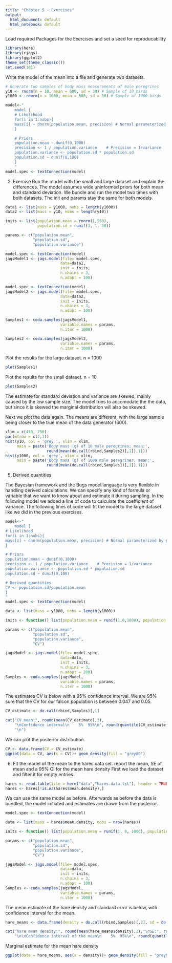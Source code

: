 ```yaml
---
title: "Chapter 5 - Exercises"
output:
  html_document: default
  html_notebook: default
---
```


Load required Packages for the Exercises and set a seed for reproducability 

```r
library(here)
library(rjags)
library(ggplot2)
theme_set(theme_classic())
set.seed(101)

```

Write the model of the mean into a file and generate two datasets.

```r
# Generate two samples of body mass measurements of male peregrines
y10 <- rnorm(n = 10, mean = 600, sd = 30) # Sample of 10 birds
y1000 <- rnorm(n = 1000, mean = 600, sd = 30) # Sample of 1000 birds

model<-"
    model {
    # Likelihood
    for(i in 1:nobs){
    mass[i] ~ dnorm(population.mean, precision) # Normal parameterized by precision
    }

    # Priors
    population.mean ~ dunif(0,1000)		
    precision <- 1 / population.variance	# Precision = 1/variance
    population.variance <- population.sd * population.sd
    population.sd ~ dunif(0,100)
    }
    "
model.spec <- textConnection(model)
```

2. Exercise 
Run the model with the small and large dataset and explain the differences.
The model assumes wide uninformed priors for both mean and standard deviation.
We bundle and run the model two times with both datasets. The init and params stay the same for both models.
```r
data1 <- list(mass = y1000, nobs = length(y1000))
data2 <- list(mass = y10, nobs = length(y10))

inits <- list(population.mean = rnorm(1,550), 
              population.sd = runif(1, 1, 30))

params <- c("population.mean", 
            "population.sd", 
            "population.variance")

model.spec <- textConnection(model)
jagsModel1 <- jags.model(file= model.spec,
                        data=data1,
                        init = inits,
                        n.chains = 3, 
                        n.adapt = 100)

model.spec <- textConnection(model)
jagsModel2 <- jags.model(file= model.spec,
                        data=data2,
                        init = inits,
                        n.chains = 3, 
                        n.adapt = 100)

Samples1 <- coda.samples(jagsModel1, 
                        variable.names = params, 
                        n.iter = 1000)

Samples2 <- coda.samples(jagsModel2, 
                        variable.names = params, 
                        n.iter = 1000)
```

Plot the results for the large dataset. n = 1000

```r
plot(Samples1)
```

Plot the results for the small dataset. n = 10

```r
plot(Samples2)
```

The estimate for standard deviation and variance are skewed, mainly caused by the low sample size.
The model tries to accomodate the the data, but since it is skewed the marginal distribution will also be skewed.

Next we plot the data again. The means are different, with the large sample being closer to the true mean of the data generator (600).

```r
xlim = c(450, 750)
par(mfrow = c(2,1))
hist(y10, col = 'grey ', xlim = xlim, 
     main = paste('Body mass (g) of 10 male peregrines; mean:',
                  round(mean(do.call(rbind,Samples2)[,1]),1)))
hist(y1000, col = 'grey', xlim = xlim, 
     main = paste('Body mass (g) of 1000 male peregrines; mean:',
                  round(mean(do.call(rbind,Samples1)[,1]),1)))
```

5. Derived quantities

The Bayesian framework and the Bugs model language is very flexible in handling derived calculations. 
We can specify any kind of formula or variable that we want to know about and estimate it during sampling.
In the following model we added a line of code to calculate the coefficient of variance.
The following lines of code will fit the model to the large dataset like we did in the previous exercises.

```r
model<-"
    model {
# Likelihood
for(i in 1:nobs){
mass[i] ~ dnorm(population.mean, precision) # Normal parameterized by precision
}

# Priors
population.mean ~ dunif(0,1000)		
precision <- 1 / population.variance	# Precision = 1/variance
population.variance <- population.sd * population.sd
population.sd ~ dunif(0,100)

# Derived quantities
CV <- population.sd/population.mean
}
"
model.spec <- textConnection(model)

data <- list(mass = y1000, nobs = length(y1000))

inits <- function() list(population.mean = runif(1,0,1000), population.sd = runif(1, 1, 100))

params <- c("population.mean", 
            "population.sd", 
            "population.variance",
            "CV")

jagsModel <- jags.model(file= model.spec,
                        data=data,
                        init = inits,
                        n.chains = 3, 
                        n.adapt = 200)
Samples <- coda.samples(jagsModel, 
                        variable.names = params, 
                        n.iter = 1000)
```

The estimates CV is below with a 95% confidence interval. We are 95% sure that the CV for our falcon population is between 0.047 and 0.05.

```r
CV_estimate <- do.call(rbind,Samples)[,1]

cat("CV mean:", round(mean(CV_estimate),3),
    "\nConfidence interval\n    5%  95%\n", round(quantile(CV_estimate, probs = c(.05,.95)), 3), 
    "\n")
```

We can plot the posterior distribution.

```r
CV <- data.frame(CV = CV_estimate)
ggplot(data = CV, aes(x = CV))+ geom_density(fill = "grey80")
```

6. Fit the model of the mean to the hares data set. report the mean, SE of mean and a 95% CI for the mean hare density
First we load the dataset and filter it for empty entries.

```r
hares <- read.table(file = here("data","hares.data.txt"), header = TRUE)
hares <- hares[!is.na(hares$mean.density),]
```

We can use the same model as before.
Afterwards as before the data is bundled, the model initiated and estimates are drawn from the posterior.

```r
model.spec <- textConnection(model)

data <- list(mass = hares$mean.density, nobs = nrow(hares))

inits <- function() list(population.mean = runif(1, 0, 1000), population.sd = runif(1, 0, 100))

params <- c("population.mean", 
            "population.sd", 
            "population.variance",
            "CV")

jagsModel <- jags.model(file= model.spec,
                        data=data,
                        init = inits,
                        n.chains = 3, 
                        n.adapt = 100)
Samples <- coda.samples(jagsModel, 
                        variable.names = params, 
                        n.iter = 1000)
```

The mean estimate of the hare density and standard error is below, with confidence interval for the mean.

```r
hare_means <- data.frame(density = do.call(rbind,Samples)[,2], sd = do.call(rbind,Samples)[,3])

cat("hare mean density:", round(mean(hare_means$density),2),"\nSE:", round(mean(hare_means$sd),2),
    "\n\nConfidence interval of the mean\n    5%  95%\n", round(quantile(hare_means$density, probs = c(.05,.95)), 3)) 
```

Marginal estimate for the mean hare density

```r
ggplot(data = hare_means, aes(x = density))+ geom_density(fill = "grey80")
```

